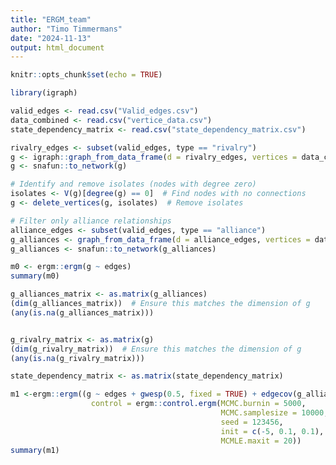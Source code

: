 ```yaml
---
title: "ERGM_team"
author: "Timo Timmermans"
date: "2024-11-13"
output: html_document
---
```



```r
knitr::opts_chunk$set(echo = TRUE)
```

```r
library(igraph)
```


```r
valid_edges <- read.csv("Valid_edges.csv")
data_combined <- read.csv("vertice_data.csv")
state_dependency_matrix <- read.csv("state_dependency_matrix.csv")
```



```r
rivalry_edges <- subset(valid_edges, type == "rivalry")
g <- igraph::graph_from_data_frame(d = rivalry_edges, vertices = data_combined, directed = FALSE)
g <- snafun::to_network(g)

# Identify and remove isolates (nodes with degree zero)
isolates <- V(g)[degree(g) == 0]  # Find nodes with no connections
g <- delete_vertices(g, isolates)  # Remove isolates

# Filter only alliance relationships
alliance_edges <- subset(valid_edges, type == "alliance")
g_alliances <- graph_from_data_frame(d = alliance_edges, vertices = data_combined, directed = FALSE)
g_alliances <- snafun::to_network(g_alliances)

```



```r
m0 <- ergm::ergm(g ~ edges)
summary(m0)

```
```r
g_alliances_matrix <- as.matrix(g_alliances)
(dim(g_alliances_matrix))  # Ensure this matches the dimension of g
(any(is.na(g_alliances_matrix)))


g_rivalry_matrix <- as.matrix(g)
(dim(g_rivalry_matrix))  # Ensure this matches the dimension of g
(any(is.na(g_rivalry_matrix)))

state_dependency_matrix <- as.matrix(state_dependency_matrix)
```




```r
m1 <-ergm::ergm((g ~ edges + gwesp(0.5, fixed = TRUE) + edgecov(g_alliances_matrix)),
                  control = ergm::control.ergm(MCMC.burnin = 5000,
                                               MCMC.samplesize = 10000,
                                               seed = 123456,
                                               init = c(-5, 0.1, 0.1),
                                               MCMLE.maxit = 20))
summary(m1)

```






